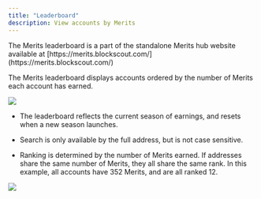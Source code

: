 ```yaml
---
title: "Leaderboard"
description: View accounts by Merits
---
```


<Info>
The Merits leaderboard is a part of the standalone Merits hub website available at [https://merits.blockscout.com/](https://merits.blockscout.com/)

</Info>

The Merits leaderboard displays accounts ordered by the number of Merits each account has earned.

<Frame caption="Leaderboard with example data">
  <img src="/images/488477cd-image.jpeg" />
</Frame>

* The leaderboard reflects the current season of earnings, and resets when a new season launches.

* Search is only available by the full address, but is not case sensitive.

* Ranking is determined by the number of Merits earned. If addresses share the same number of Merits, they all share the same rank. In this example, all accounts have 352 Merits, and are all ranked 12.

<Frame caption="">
  <img src="/images/689345bc-image.jpeg" />
</Frame>


